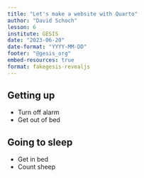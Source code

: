 ```yaml
---
title: "Let's make a website with Quarto"
author: "David Schoch"
lesson: 6
institute: GESIS
date: "2023-06-20"
date-format: "YYYY-MM-DD"
footer: "@gesis_org"
embed-resources: true
format: fakegesis-revealjs
---
```


## Getting up

- Turn off alarm
- Get out of bed

## Going to sleep

- Get in bed
- Count sheep